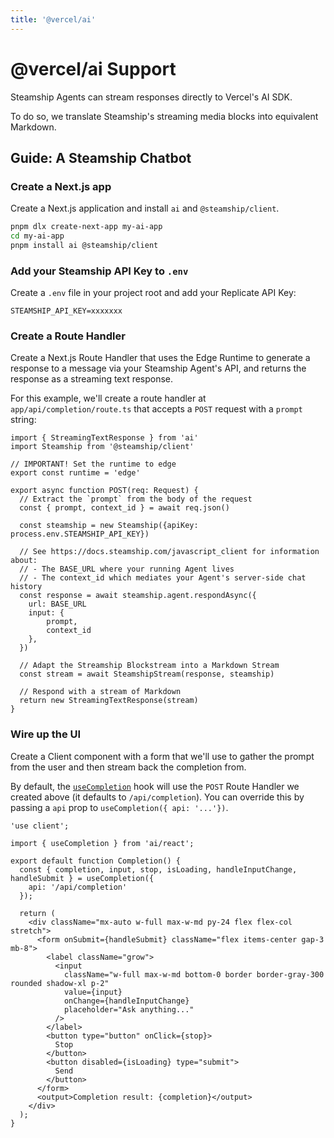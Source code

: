 ```yaml
---
title: '@vercel/ai'
---
```



# @vercel/ai Support

Steamship Agents can stream responses directly to Vercel's AI SDK.

To do so, we translate Steamship's streaming media blocks into equivalent Markdown.

## Guide: A Steamship Chatbot

<Steps>

### Create a Next.js app

Create a Next.js application and install `ai` and `@steamship/client`.

```sh
pnpm dlx create-next-app my-ai-app
cd my-ai-app
pnpm install ai @steamship/client
```

### Add your Steamship API Key to `.env`

Create a `.env` file in your project root and add your Replicate API Key:

```env filename=".env"
STEAMSHIP_API_KEY=xxxxxxx
```

### Create a Route Handler

Create a Next.js Route Handler that uses the Edge Runtime to generate a response to a message via your Steamship Agent's API, and returns the response as a streaming text response.

For this example, we'll create a route handler at `app/api/completion/route.ts` that accepts a `POST` request with a `prompt` string:

```tsx filename="app/api/chat/route.ts" showLineNumbers
import { StreamingTextResponse } from 'ai'
import Steamship from '@steamship/client'

// IMPORTANT! Set the runtime to edge
export const runtime = 'edge'

export async function POST(req: Request) {
  // Extract the `prompt` from the body of the request
  const { prompt, context_id } = await req.json()

  const steamship = new Steamship({apiKey: process.env.STEAMSHIP_API_KEY})

  // See https://docs.steamship.com/javascript_client for information about:
  // - The BASE_URL where your running Agent lives
  // - The context_id which mediates your Agent's server-side chat history
  const response = await steamship.agent.respondAsync({
    url: BASE_URL
    input: {
        prompt,
        context_id
    },
  })

  // Adapt the Streamship Blockstream into a Markdown Stream
  const stream = await SteamshipStream(response, steamship)

  // Respond with a stream of Markdown
  return new StreamingTextResponse(stream)
}
```

### Wire up the UI

Create a Client component with a form that we'll use to gather the prompt from the user and then stream back the completion from.

By default, the [`useCompletion`](/docs/api-reference#usecompletion) hook will use the `POST` Route Handler we created above (it defaults to `/api/completion`). You can override this by passing a `api` prop to `useCompletion({ api: '...'})`.

```tsx filename="app/page.tsx" showLineNumbers
'use client';

import { useCompletion } from 'ai/react';

export default function Completion() {
  const { completion, input, stop, isLoading, handleInputChange, handleSubmit } = useCompletion({
    api: '/api/completion'
  });

  return (
    <div className="mx-auto w-full max-w-md py-24 flex flex-col stretch">
      <form onSubmit={handleSubmit} className="flex items-center gap-3 mb-8">
        <label className="grow">
          <input
            className="w-full max-w-md bottom-0 border border-gray-300 rounded shadow-xl p-2"
            value={input}
            onChange={handleInputChange}
            placeholder="Ask anything..."
          />
        </label>
        <button type="button" onClick={stop}>
          Stop
        </button>
        <button disabled={isLoading} type="submit">
          Send
        </button>
      </form>
      <output>Completion result: {completion}</output>
    </div>
  );
}
```

</Steps>
